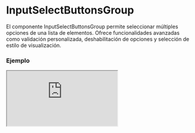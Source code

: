 # InputSelectButtonsGroup

El componente InputSelectButtonsGroup permite seleccionar múltiples opciones de una lista de elementos. Ofrece funcionalidades avanzadas como validación personalizada, deshabilitación de opciones y selección de estilo de visualización.


### Ejemplo

<Iframe
  minHeightIframe="30dvh"
  src="https://fenextjs-component-storybook.vercel.app/iframe.html?args=&id=inputselectbuttonsgroup--index&viewMode=story"
/>

### Importación

Para importar el componente InputSelectButtonsGroup, se puede hacer desde fenextjs

```tsx copy
import { InputSelectButtonsGroup } from "fenextjs";
```

### Parámetros

| Parámetro                       | Tipo                                                                 | Requerido | Default | Descripcion                                                                                              |
| ------------------------------- | -------------------------------------------------------------------- | --------- | ------- | -------------------------------------------------------------------------------------------------------- |
| classNameSelectButtonsGroup     | string                                                               | no        | ""      | Clase CSS personalizada para el contenedor principal del grupo de botones select.                        |
| classNameSelectButtonsGroupList | string                                                               | no        | ""      | Clase CSS personalizada para la lista de opciones del grupo de botones select.                           |
| defaultValue                    | InputSelectItemOptionBaseProps\<T\>[]                                | no        | []      | Opciones predeterminadas seleccionadas al iniciar el componente.                                         |
| value                           | InputSelectItemOptionBaseProps\<T\>[]                                | no        |         | Opciones seleccionadas actualmente.                                                                      |
| onChange                        | (v?: InputSelectItemOptionBaseProps\<T\>[]) =\> void                 | no        |         | Función que se ejecuta cuando el valor seleccionado cambia.                                              |
| onChangeData                    | (v?: T[]) =\> void                                                   | no        |         | Función que se ejecuta cuando los datos seleccionados cambian.                                           |
| validatorData                   | FenextjsValidatorClass\<T[]\>                                        | no        |         | Instancia de `FenextjsValidatorClass` para validar los datos seleccionados.                              |
| validator                       | (e: InputSelectItemOptionBaseProps\<T\>[]) =\> Promise\<any\> \| any | no        |         | Función de validación personalizada que se ejecuta cuando el valor cambia.                               |
| CustomOptionsSelected           | typeof InputSelectOption\<T\>                                        | no        |         | Componente personalizado para renderizar las opciones seleccionadas.                                     |
| options                         | InputSelectItemOptionBaseProps\<T\>[]                                | no        |         | Lista de opciones disponibles para seleccionar.                                                          |
| label                           | string                                                               | no        |         | Etiqueta para el grupo de botones select.                                                                |
| optional                        | boolean                                                              | no        |         | Indica si el campo es opcional.                                                                          |
| optionalText                    | string                                                               | no        |         | Texto que se muestra cuando el campo es opcional.                                                        |
| required                        | boolean                                                              | no        |         | Indica si el campo es obligatorio.                                                                       |
| requiredText                    | string                                                               | no        |         | Texto que se muestra cuando el campo es obligatorio.                                                     |
| disabled                        | boolean                                                              | no        |         | Indica si el componente está deshabilitado.                                                              |
| isMultiple                      | boolean                                                              | no        | false   | Indica si se pueden seleccionar múltiples opciones. Si es `false`, solo se puede seleccionar una opción. |

### Storybook

Para ver el storybook del componente lo puede hacer con este [link](https://fenextjs-component-storybook.vercel.app/?path=/story/inputselectbuttonsgroup--index)

### Usos

- Uso básico de InputSelectButtonsGroup

```tsx copy
<InputSelectButtonsGroup
  defaultValue={[
    { label: "Opción 1", value: 1 },
    { label: "Opción 2", value: 2 },
  ]}
  options={[
    { label: "Opción 1", value: 1 },
    { label: "Opción 2", value: 2 },
    { label: "Opción 3", value: 3 },
  ]}
  onChange={(selected) => console.log(selected)}
/>
```

- InputSelectButtonsGroup con selección multiple

```tsx copy
<InputSelectButtonsGroup
  isMultiple={true}
  options={[
    { label: "Opción 1", value: 1 },
    { label: "Opción 2", value: 2 },
    { label: "Opción 3", value: 3 },
  ]}
  onChange={(selected) => console.log("Opciónes seleccionadas:", selected)}
/>
```
